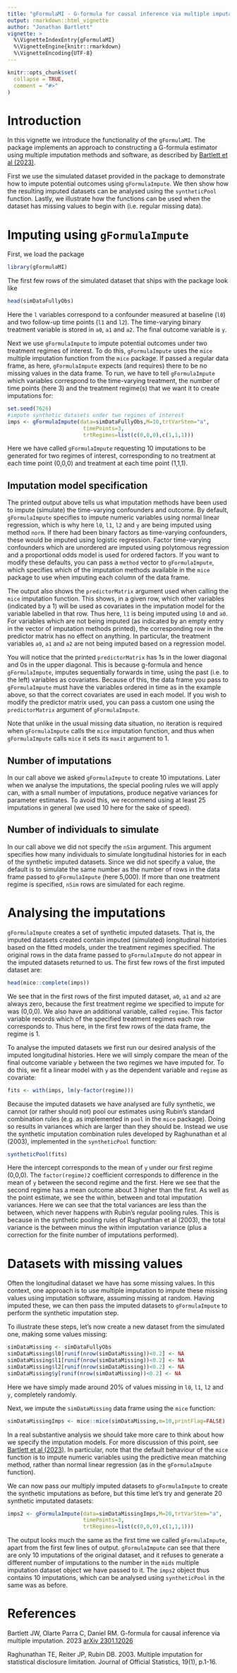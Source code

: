 ```yaml
---
title: "gFormulaMI - G-formula for causal inference via multiple imputation"
output: rmarkdown::html_vignette
author: "Jonathan Bartlett"
vignette: >
  %\VignetteIndexEntry{gFormulaMI}
  %\VignetteEngine{knitr::rmarkdown}
  %\VignetteEncoding{UTF-8}
---
```


```r
knitr::opts_chunk$set(
  collapse = TRUE,
  comment = "#>"
)
```

# Introduction

In this vignette we introduce the functionality of the `gFormulaMI`. The package implements an approach to constructing a G-formula estimator using multiple imputation methods and software, as described by [Bartlett et al (2023)](https://arxiv.org/abs/2301.12026).

First we use the simulated dataset provided in the package to demonstrate how to impute potential outcomes using `gFormulaImpute`. We then show how the resulting imputed datasets can be analysed using the `syntheticPool` function. Lastly, we illustrate how the functions can be used when the dataset has missing values to begin with (i.e. regular missing data).

# Imputing using `gFormulaImpute`

First, we load the package

```r
library(gFormulaMI)
```

The first few rows of the simulated dataset that ships with the package look like
```r
head(simDataFullyObs)
```
Here the `l` variables correspond to a confounder measured at baseline (`l0`) and two follow-up time points (`l1` and `l2`). The time-varying binary treatment variable is stored in `a0`, `a1` and `a2`. The final outcome variable is `y`.

Next we use `gFormulaImpute` to impute potential outcomes under two treatment regimes of interest. To do this, `gFormulaImpute` uses the `mice` multiple imputation function from the `mice` package. If passed a regular data frame, as here, `gFormulaImpute` expects (and requires) there to be no missing values in the data frame. To run, we have to tell `gFormulaImpute` which variables correspond to the time-varying treatment, the number of time points (here 3) and the treatment regime(s) that we want it to create imputations for:

```r
set.seed(7626)
#impute synthetic datasets under two regimes of interest
imps <- gFormulaImpute(data=simDataFullyObs,M=10,trtVarStem="a",
                        timePoints=3,
                        trtRegimes=list(c(0,0,0),c(1,1,1)))
```

Here we have called `gFormulaImpute` requesting 10 imputations to be generated for two regimes of interest, corresponding to no treatment at each time point (0,0,0) and treatment at each time point (1,1,1).

## Imputation model specification
The printed output above tells us what imputation methods have been used to impute (simulate) the time-varying confounders and outcome. By default, `gFormulaImpute` specifies to impute numeric variables using normal linear regression, which is why here `l0`, `l1`, `l2` and `y` are being imputed using method `norm`. If there had been binary factors as time-varying confounders, these would be imputed using logistic regression. Factor time-varying confounders which are unordered are imputed using polytomous regression and a proportional odds model is used for ordered factors. If you want to modify these defaults, you can pass a `method` vector to `gFormulaImpute`, which specifies which of the imputation methods available in the `mice` package to use when imputing each column of the data frame.

The output also shows the `predictorMatrix` argument used when calling the `mice` imputation function. This shows, in a given row, which other variables (indicated by a 1) will be used as covariates in the imputation model for the variable labelled in that row. Thus here, `l1` is being imputed using `l0` and `a0`. For variables which are not being imputed (as indicated by an empty entry in the vector of imputation methods printed), the corresponding row in the predictor matrix has no effect on anything. In particular, the treatment variables `a0`, `a1` and `a2` are not being imputed based on a regression model.

You will notice that the printed `predictorMatrix` has 1s in the lower diagonal and 0s in the upper diagonal. This is because g-formula and hence `gFormulaImpute`, imputes sequentially forwards in time, using the past (i.e. to the left) variables as covariates. Because of this, the data frame you pass to `gFormulaImpute` must have the variables ordered in time as in the example above, so that the correct covariates are used in each model. If you wish to modify the predictor matrix used, you can pass a custom one using the `predictorMatrix` argument of `gFormulaImpute`.

Note that unlike in the usual missing data situation, no iteration is required when `gFormulaImpute` calls the `mice` imputation function, and thus when `gFormulaImpute` calls `mice` it sets its `maxit` argument to 1.

## Number of imputations

In our call above we asked `gFormulaImpute` to create 10 imputations. Later when we analyse the imputations, the special pooling rules we will apply can, with a small number of imputations, produce negative variances for parameter estimates. To avoid this, we recommend using at least 25 imputations in general (we used 10 here for the sake of speed).

## Number of individuals to simulate

In our call above we did not specify the `nSim` argument. This argument specifies how many individuals to simulate longitudinal histories for in each of the synthetic imputed datasets. Since we did not specify a value, the default is to simulate the same number as the number of rows in the data frame passed to `gFormulaImpute` (here 5,000). If more than one treatment regime is specified, `nSim` rows are simulated for each regime.

# Analysing the imputations

`gFormulaImpute` creates a set of synthetic imputed datasets. That is, the imputed datasets created contain imputed (simulated) longitudinal histories based on the fitted models, under the treatment regimes specified. The original rows in the data frame passed to `gFormulaImpute` do not appear in the imputed datasets returned to us. The first few rows of the first imputed dataset are:
```r
head(mice::complete(imps))
```
We see that in the first rows of the first imputed dataset, `a0`, `a1` and `a2` are always zero, because the first treatment regime we specified to impute for was (0,0,0). We also have an additional variable, called `regime`. This factor variable records which of the specified treatment regimes each row corresponds to. Thus here, in the first few rows of the data frame, the regime is 1.

To analyse the imputed datasets we first run our desired analysis of the imputed longitudinal histories. Here we will simply compare the mean of the final outcome variable `y` between the two regimes we have imputed for. To do this, we fit a linear model with `y` as the dependent variable and `regime` as covariate:
```r
fits <- with(imps, lm(y~factor(regime)))
```

Because the imputed datasets we have analysed are fully synthetic, we cannot (or rather should not) pool our estimates using Rubin's standard combination rules (e.g. as implemented in `pool` in the `mice` package). Doing so results in variances which are larger than they should be. Instead we use the synthetic imputation combination rules developed by Raghunathan et al (2003), implemented in the `syntheticPool` function:
```r
syntheticPool(fits)
```
Here the intercept corresponds to the mean of `y`  under our first regime (0,0,0). The `factor(regime)2` coefficient corresponds to difference in the mean of `y` between the second regime and the first. Here we see that the second regime has a mean outcome about 3 higher than the first. As well as the point estimate, we see the within, between and total imputation variances. Here we can see that the total variances are less than the between, which never happens with Rubin's regular pooling rules. This is because in the synthetic pooling rules of Raghunthan et al (2003), the total variance is the between minus the within imputation variance (plus a correction for the finite number of imputations performed).

# Datasets with missing values

Often the longitudinal dataset we have has some missing values. In this context, one approach is to use multiple imputation to impute these missing values using imputation software, assuming missing at random. Having imputed these, we can then pass the imputed datasets to `gFormulaImpute` to perform the synthetic imputation step.

To illustrate these steps, let's now create a new dataset from the simulated one, making some values missing:
```r
simDataMissing <- simDataFullyObs
simDataMissing$l0[runif(nrow(simDataMissing))<0.2] <- NA
simDataMissing$l1[runif(nrow(simDataMissing))<0.2] <- NA
simDataMissing$l2[runif(nrow(simDataMissing))<0.2] <- NA
simDataMissing$y[runif(nrow(simDataMissing))<0.2] <- NA
```
Here we have simply made around 20% of values missing in `l0`, `l1`, `l2` and `y`, completely randomly.

Next, we impute the `simDataMissing` data frame using the `mice` function:
```r
simDataMissingImps <- mice::mice(simDataMissing,m=10,printFlag=FALSE)
```
In a real substantive analysis we should take more care to think about how we specify the imputation models. For more discussion of this point, see [Bartlett et al (2023)](https://arxiv.org/abs/2301.12026). In particular, note that the default behaviour of the `mice` function is to impute numeric variables using the predictive mean matching method, rather than normal linear regression (as in the `gFormulaImpute` function).

We can now pass our multiply imputed datasets to `gFormulaImpute` to create the synthetic imputations as before, but this time let's try and generate 20 synthetic imputated datasets:
```r
imps2 <- gFormulaImpute(data=simDataMissingImps,M=20,trtVarStem="a",
                        timePoints=3,
                        trtRegimes=list(c(0,0,0),c(1,1,1)))
```
The output looks much the same as the first time we called `gFormulaImpute`, apart from the first few lines of output. `gFormulaImpute` can see that there are only 10 imputations of the original dataset, and it refuses to generate a different number of imputations to the number in the `mids` multiple imputation dataset object we have passed to it. The `imps2` object thus contains 10 imputations, which can be analysed using `syntheticPool` in the same was as before.


# References

Bartlett JW, Olarte Parra C, Daniel RM. G-formula for causal inference
via multiple imputation. 2023 [arXiv 2301.12026](https://arxiv.org/abs/2301.12026)

Raghunathan TE, Reiter JP, Rubin DB. 2003. Multiple imputation for statistical disclosure limitation. Journal of Official Statistics, 19(1), p.1-16.
